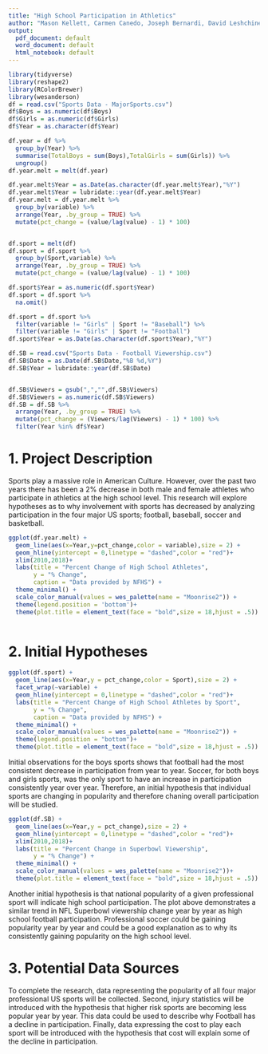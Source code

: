```yaml
---
title: "High School Participation in Athletics"
author: "Mason Kellett, Carmen Canedo, Joseph Bernardi, David Leshchiner"
output:
  pdf_document: default
  word_document: default
  html_notebook: default
---
```



```r
library(tidyverse)
library(reshape2)
library(RColorBrewer)
library(wesanderson)
df = read.csv("Sports Data - MajorSports.csv")
df$Boys = as.numeric(df$Boys)
df$Girls = as.numeric(df$Girls)
df$Year = as.character(df$Year)

df.year = df %>% 
  group_by(Year) %>% 
  summarise(TotalBoys = sum(Boys),TotalGirls = sum(Girls)) %>%
  ungroup()
df.year.melt = melt(df.year)

df.year.melt$Year = as.Date(as.character(df.year.melt$Year),"%Y")
df.year.melt$Year = lubridate::year(df.year.melt$Year)
df.year.melt = df.year.melt %>%
  group_by(variable) %>% 
  arrange(Year, .by_group = TRUE) %>%
  mutate(pct_change = (value/lag(value) - 1) * 100)


df.sport = melt(df)
df.sport = df.sport %>%
  group_by(Sport,variable) %>% 
  arrange(Year, .by_group = TRUE) %>%
  mutate(pct_change = (value/lag(value) - 1) * 100)

df.sport$Year = as.numeric(df.sport$Year)
df.sport = df.sport %>%
  na.omit()

df.sport = df.sport %>%
  filter(variable != "Girls" | Sport != "Baseball") %>%
  filter(variable != "Girls" | Sport != "Football")
df.sport$Year = as.Date(as.character(df.sport$Year),"%Y")

df.SB = read.csv("Sports Data - Football Viewership.csv")
df.SB$Date = as.Date(df.SB$Date,"%B %d,%Y")
df.SB$Year = lubridate::year(df.SB$Date)


df.SB$Viewers = gsub(",","",df.SB$Viewers)
df.SB$Viewers = as.numeric(df.SB$Viewers)
df.SB = df.SB %>%
  arrange(Year, .by_group = TRUE) %>%
  mutate(pct_change = (Viewers/lag(Viewers) - 1) * 100) %>%
  filter(Year %in% df$Year)


```

# 1. Project Description  

Sports play a massive role in American Culture. However, over the past two years there has been a 2% decrease in both male and female athletes who participate in athletics at the high school level. This research will explore hypotheses as to why involvement with sports has decreased by analyzing participation in the four major US sports; football, baseball, soccer and basketball. 

```r

ggplot(df.year.melt) + 
  geom_line(aes(x=Year,y=pct_change,color = variable),size = 2) +
  geom_hline(yintercept = 0,linetype = "dashed",color = "red")+
  xlim(2010,2018)+
  labs(title = "Percent Change of High School Athletes",
       y = "% Change",
       caption = "Data provided by NFHS") +
  theme_minimal() +
  scale_color_manual(values = wes_palette(name = "Moonrise2")) +
  theme(legend.position = 'bottom')+
  theme(plot.title = element_text(face = "bold",size = 18,hjust = .5))
  
```


# 2. Initial Hypotheses
 
```r
ggplot(df.sport) +
  geom_line(aes(x=Year,y = pct_change,color = Sport),size = 2) +
  facet_wrap(~variable) +
  geom_hline(yintercept = 0,linetype = "dashed",color = "red")+
  labs(title = "Percent Change of High School Athletes by Sport",
       y = "% Change",
       caption = "Data provided by NFHS") +
  theme_minimal() +
  scale_color_manual(values = wes_palette(name = "Moonrise2")) +
  theme(legend.position = "bottom")+
  theme(plot.title = element_text(face = "bold",size = 18,hjust = .5))
```
 
Initial observations for the boys sports shows that football had the most consistent decrease in participation from year to year. Soccer, for both boys and girls sports, was the only sport to have an increase in participation consistently year over year. Therefore, an initial hypothesis that individual sports are changing in popularity and therefore chaning overall participation will be studied. 

```r
ggplot(df.SB) +
  geom_line(aes(x=Year,y = pct_change),size = 2) + 
  geom_hline(yintercept = 0,linetype = "dashed",color = "red")+
  xlim(2010,2018)+
  labs(title = "Percent Change in Superbowl Viewership",
       y = "% Change") +
  theme_minimal() +
  scale_color_manual(values = wes_palette(name = "Moonrise2"))+
  theme(plot.title = element_text(face = "bold",size = 18,hjust = .5))
```

Another initial hypothesis is that national popularity of a given professional sport will indicate high school participation. The plot above demonstrates a similar trend in NFL Superbowl viewership change year by year as high school football participation. Professional soccer could be gaining popularity year by year and could be a good explanation as to why its consistently gaining popularity on the high school level.   

# 3. Potential Data Sources

To complete the research, data representing the popularity of all four major professional US sports will be collected. Second, injury statistics will be introduced with the hypothesis that higher risk sports are becoming less popular year by year. This data could be used to describe why Football has a decline in participation. Finally, data expressing the cost to play each sport will be introduced with the hypothesis that cost will explain some of the decline in participation. 